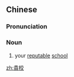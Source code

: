 {{also|贵校}}
==Chinese==
{{zh-forms|s=贵校}}

===Pronunciation===
{{zh-pron
|m=guìxiào
|cat=n
}}

===Noun===
{{zh-noun}}

# {{qualifier|polite}} your [[reputable]] [[school]]

[[zh:貴校]]